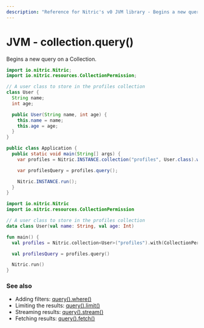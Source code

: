 ```yaml
---
description: "Reference for Nitric's v0 JVM library - Begins a new query on a Collection."
---
```


# JVM - collection.query()

Begins a new query on a Collection.

<Tabs syncKey="jvm-lang">

<TabItem label="Java">

```java
import io.nitric.Nitric;
import io.nitric.resources.CollectionPermission;

// A user class to store in the profiles collection
class User {
  String name;
  int age;

  public User(String name, int age) {
    this.name = name;
    this.age = age;
  }
}

public class Application {
  public static void main(String[] args) {
    var profiles = Nitric.INSTANCE.collection("profiles", User.class).with(CollectionPermission.Read);

    var profilesQuery = profiles.query();

    Nitric.INSTANCE.run();
  }
}
```

</TabItem>

<TabItem label="Kotlin">

```kotlin
import io.nitric.Nitric
import io.nitric.resources.CollectionPermission

// A user class to store in the profiles collection
data class User(val name: String, val age: Int)

fun main() {
  val profiles = Nitric.collection<User>("profiles").with(CollectionPermission.Read)

  val profilesQuery = profiles.query()

  Nitric.run()
}
```

</TabItem>

</Tabs>

### See also

- Adding filters: [query().where()](./collection-query-where)
- Limiting the results: [query().limit()](./collection-query-limit)
- Streaming results: [query().stream()](./collection-query-stream)
- Fetching results: [query().fetch()](./collection-query-fetch)
